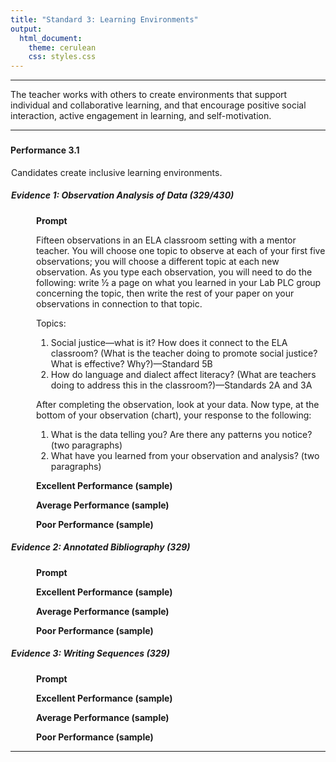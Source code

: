 ---
title: "Standard 3: Learning Environments"
output: 
  html_document: 
    theme: cerulean
    css: styles.css
---

<script type="text/javascript">
 function showhide(id) {
    var e = document.getElementById(id);
    e.style.display = (e.style.display == 'block') ? 'none' : 'block';
 }
</script>

----

The teacher works with others to create environments that support individual and collaborative learning, and that encourage positive social interaction, active engagement in learning, and self-motivation. 

----

### {.tabset .tabset-pills .tabset-fade}


#### Performance 3.1

<div style="padding-left:1px;">

Candidates create inclusive learning environments.

##### Evidence 1: Observation Analysis of Data (329/430)

<div style="padding-left:40px;">

**Prompt**

Fifteen observations in an ELA classroom setting with a mentor teacher. You will choose one topic to observe at each of your first five observations; you will choose a different topic at each new observation. As you type each observation, you will need to do the following: write ½ a page on what you learned in your Lab PLC group concerning the topic, then write the rest of your paper on your observations in connection to that topic. 

Topics:

1.	Social justice—what is it? How does it connect to the ELA classroom? (What is the teacher doing to promote social justice? What is effective? Why?)—Standard 5B
2.	How do language and dialect affect literacy? (What are teachers doing to address this in the classroom?)—Standards 2A and 3A

After completing the observation, look at your data. Now type, at the bottom of your observation (chart), your response to the following:

1.	What is the data telling you? Are there any patterns you notice? (two paragraphs)
2.	What have you learned from your observation and analysis? (two paragraphs)


**Excellent Performance (sample)**

**Average Performance (sample)**

**Poor Performance (sample)**
</div>

##### Evidence 2: Annotated Bibliography (329)
<div style="padding-left:40px;">
**Prompt**

**Excellent Performance (sample)**

**Average Performance (sample)**

**Poor Performance (sample)**
</div>


##### Evidence 3: Writing Sequences (329)
<div style="padding-left:40px;">
**Prompt**

**Excellent Performance (sample)**

**Average Performance (sample)**

**Poor Performance (sample)**
</div>


</div>

----

<footer></footer>